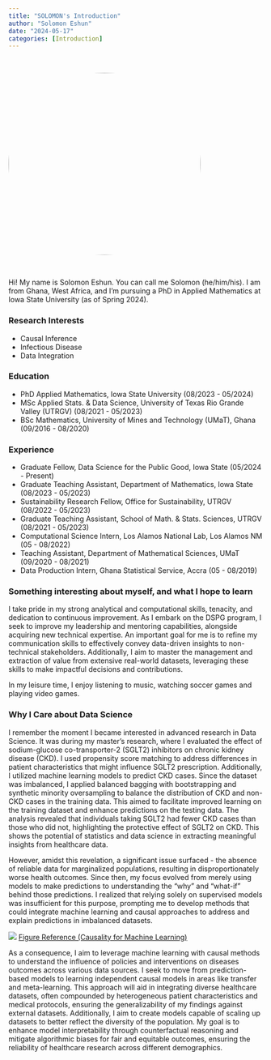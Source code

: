 ```yaml
---
title: "SOLOMON's Introduction"
author: "Solomon Eshun"
date: "2024-05-17"
categories: [Introduction]
---
```


<br>

<style>
.circle-img {
  border-radius: 50%; /* Create circular corners */
  width: 380px; /* Specify the width */
  height: 360px; /* Specify the height */
  object-fit: cover; /* Ensures the image covers the area without stretching */
}
</style>

![](imgs/self1.JPG){.circle-img}

<br>

Hi! My name is Solomon Eshun. You can call me Solomon (he/him/his). I am from Ghana, West Africa, and I’m pursuing a PhD in Applied Mathematics at Iowa State University (as of Spring 2024).

### Research Interests

- Causal Inference
- Infectious Disease
- Data Integration

### Education

- PhD Applied Mathematics, Iowa State University (08/2023 - 05/2024)
- MSc Applied Stats. & Data Science, University of Texas Rio Grande Valley (UTRGV) (08/2021 - 05/2023)
- BSc Mathematics, University of Mines and Technology (UMaT), Ghana (09/2016 - 08/2020)


### Experience

- Graduate Fellow, Data Science for the Public Good, Iowa State (05/2024 - Present)
- Graduate Teaching Assistant, Department of Mathematics, Iowa State (08/2023 - 05/2023)
- Sustainability Research Fellow, Office for Sustainability, UTRGV (08/2022 - 05/2023)
- Graduate Teaching Assistant, School of Math. & Stats. Sciences, UTRGV (08/2021 - 05/2023)
- Computational Science Intern, Los Alamos National Lab, Los Alamos NM (05 - 08/2022)
- Teaching Assistant, Department of Mathematical Sciences, UMaT (09/2020 - 08/2021)
- Data Production Intern, Ghana Statistical Service, Accra (05 - 08/2019)


### Something interesting about myself, and what I hope to learn

I take pride in my strong analytical and computational skills, tenacity, and dedication to continuous improvement. As I embark on the DSPG program, I seek to improve my leadership and mentoring capabilities, alongside acquiring new technical expertise. An important goal for me is to refine my communication skills to effectively convey data-driven insights to non-technical stakeholders. Additionally, I aim to master the management and extraction of value from extensive real-world datasets, leveraging these skills to make impactful decisions and contributions.

In my leisure time, I enjoy listening to music, watching soccer games and playing video games.


### Why I Care about Data Science

I remember the moment I became interested in advanced research in Data Science. It was during my master's research, where I evaluated the effect of sodium-glucose co-transporter-2 (SGLT2) inhibitors on chronic kidney disease (CKD). I used propensity score matching to address differences in patient characteristics that might influence SGLT2 prescription. Additionally, I utilized machine learning models to predict CKD cases. Since the dataset was imbalanced, I applied balanced bagging with bootstrapping and synthetic minority oversampling to balance the distribution of CKD and non-CKD cases in the training data. This aimed to facilitate improved learning on the training dataset and enhance predictions on the testing data. The analysis revealed that individuals taking SGLT2 had fewer CKD cases than those who did not, highlighting the protective effect of SGLT2 on CKD. This shows the potential of statistics and data science in extracting meaningful insights from healthcare data.

However, amidst this revelation, a significant issue surfaced - the absence of reliable data for marginalized populations, resulting in disproportionately worse health outcomes. Since then, my focus evolved from merely using models to make predictions to understanding the "why" and "what-if" behind those predictions. I realized that relying solely on supervised models was insufficient for this purpose, prompting me to develop methods that could integrate machine learning and causal approaches to address and explain predictions in imbalanced datasets.

![](imgs/whatif.png) [Figure Reference (Causality for Machine Learning)](https://ff13.fastforwardlabs.com/) 

As a consequence, I aim to leverage machine learning with causal methods to understand the influence of policies and interventions on diseases outcomes across various data sources. I seek to move from prediction-based models to learning independent causal models in areas like transfer and meta-learning. This approach will aid in integrating diverse healthcare datasets, often compounded by heterogeneous patient characteristics and medical protocols, ensuring the generalizability of my findings against external datasets. Additionally, I aim to create models capable of scaling up datasets to better reflect the diversity of the population. My goal is to enhance model interpretability through counterfactual reasoning and mitigate algorithmic biases for fair and equitable outcomes, ensuring the reliability of healthcare research across different demographics.

